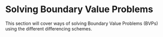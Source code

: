 # Solving Boundary Value Problems

This section will cover ways of solving Boundary Value Problems (BVPs) using the different differencing schemes.